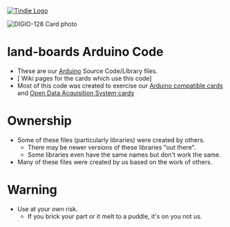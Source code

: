 <a href="https://www.tindie.com/stores/land_boards/"><img src="http://land-boards.com/blwiki/images/5/51/Tindie-mediums.png" alt="Tindie Logo"></img></a>

<img src="http://land-boards.com/blwiki/images/2/26/DIGIO-128-X3-CCA_5847-640px.jpg" alt="DIGIO-128 Card photo"></img>

= land-boards Arduino Code =

* These are our [http://arduino.cc Arduino] Source Code/Library files.
* [ Wiki pages for the cards which use this code]
* Most of this code was created to exercise our [http://land-boards.com/blwiki/index.php?title=Main_Page#Arduino_Cards Arduino compatible cards] and [http://land-boards.com/blwiki/index.php?title=Open_Data_Acquisition_System Open Data Acquisition System cards]

= Ownership =

* Some of these files (particularly libraries) were created by others.
** There may be newer versions of these libraries "out there".
** Some libraries even have the same names but don't work the same.
* Many of these files were created by us based on the work of others.

= Warning =

* Use at your own risk.
** If you brick your part or it melt to a puddle, it's on you not us.
